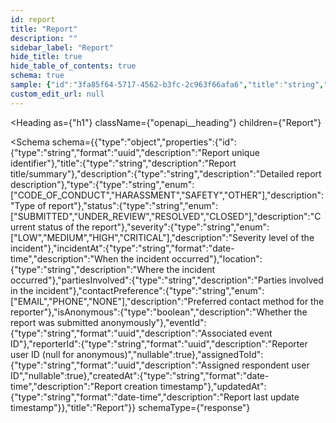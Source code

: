 ```yaml
---
id: report
title: "Report"
description: ""
sidebar_label: "Report"
hide_title: true
hide_table_of_contents: true
schema: true
sample: {"id":"3fa85f64-5717-4562-b3fc-2c963f66afa6","title":"string","description":"string","type":"CODE_OF_CONDUCT","status":"SUBMITTED","severity":"LOW","incidentAt":"2024-07-29T15:51:28.071Z","location":"string","partiesInvolved":"string","contactPreference":"EMAIL","isAnonymous":true,"eventId":"3fa85f64-5717-4562-b3fc-2c963f66afa6","reporterId":"3fa85f64-5717-4562-b3fc-2c963f66afa6","assignedToId":"3fa85f64-5717-4562-b3fc-2c963f66afa6","createdAt":"2024-07-29T15:51:28.071Z","updatedAt":"2024-07-29T15:51:28.071Z"}
custom_edit_url: null
---
```



<Heading
  as={"h1"}
  className={"openapi__heading"}
  children={"Report"}
>
</Heading>





<Schema
  schema={{"type":"object","properties":{"id":{"type":"string","format":"uuid","description":"Report unique identifier"},"title":{"type":"string","description":"Report title/summary"},"description":{"type":"string","description":"Detailed report description"},"type":{"type":"string","enum":["CODE_OF_CONDUCT","HARASSMENT","SAFETY","OTHER"],"description":"Type of report"},"status":{"type":"string","enum":["SUBMITTED","UNDER_REVIEW","RESOLVED","CLOSED"],"description":"Current status of the report"},"severity":{"type":"string","enum":["LOW","MEDIUM","HIGH","CRITICAL"],"description":"Severity level of the incident"},"incidentAt":{"type":"string","format":"date-time","description":"When the incident occurred"},"location":{"type":"string","description":"Where the incident occurred"},"partiesInvolved":{"type":"string","description":"Parties involved in the incident"},"contactPreference":{"type":"string","enum":["EMAIL","PHONE","NONE"],"description":"Preferred contact method for the reporter"},"isAnonymous":{"type":"boolean","description":"Whether the report was submitted anonymously"},"eventId":{"type":"string","format":"uuid","description":"Associated event ID"},"reporterId":{"type":"string","format":"uuid","description":"Reporter user ID (null for anonymous)","nullable":true},"assignedToId":{"type":"string","format":"uuid","description":"Assigned respondent user ID","nullable":true},"createdAt":{"type":"string","format":"date-time","description":"Report creation timestamp"},"updatedAt":{"type":"string","format":"date-time","description":"Report last update timestamp"}},"title":"Report"}}
  schemaType={"response"}
>
  
</Schema>
            